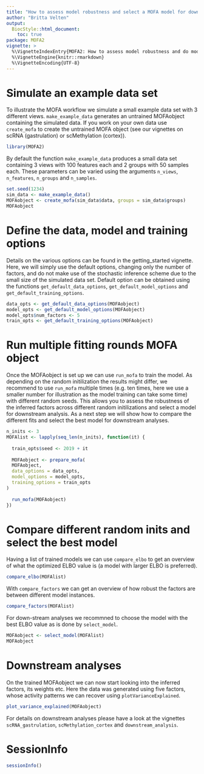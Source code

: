 ```yaml
---
title: "How to assess model robustness and select a MOFA model for downstream analysis?"
author: "Britta Velten"
output:
  BiocStyle::html_document:
    toc: true
package: MOFA2
vignette: >
  %\VignetteIndexEntry{MOFA2: How to assess model robustness and do model selection}
  %\VignetteEngine{knitr::rmarkdown}
  %\VignetteEncoding{UTF-8}
---
```


# Simulate an example data set
To illustrate the MOFA workflow we simulate a small example data set with 3 different views. `make_example_data` generates an untrained MOFAobject containing the simulated data. If you work on your own data use `create_mofa` to create the untrained MOFA object (see our vignettes on scRNA (gastrulation) or scMethylation (cortex)). 
```r
library(MOFA2)
```
By default the function `make_example_data` produces a small data set containing 3 views with 100 features each and 2 groups with 50 samples each. These parameters can be varied using the arguments `n_views`, `n_features`, `n_groups` and `n_samples`.
```r
set.seed(1234)
sim_data <- make_example_data()
MOFAobject <- create_mofa(sim_data$data, groups = sim_data$groups)
MOFAobject
```

# Define the data, model and training options 
Details on the various options can be found in the getting_started vignette. Here, we will simply use the default options, changing only the number of factors, and do not make use of the stochastic inference scheme due to the small size of the simulated data set. Default option can be obtained using the functions `get_default_data_options`, `get_default_model_options` and `get_default_training_options`.

```r
data_opts <- get_default_data_options(MOFAobject)
model_opts <- get_default_model_options(MOFAobject)
model_opts$num_factors <- 5
train_opts <- get_default_training_options(MOFAobject)
```


# Run multiple fitting rounds MOFA object 
Once the MOFAobject is set up we can use `run_mofa` to train the model. As depending on the random initilization the results might differ, we recommend to use `run_mofa` multiple times (e.g. ten times, here we use a smaller number for illustration as the model training can take some time) with different random seeds. This allows you to assess the robustness of the inferred factors across different random initilizations and select a model for downstream analysis. As a next step we will show how to compare the different fits and select the best model for downstream analyses.
```r
n_inits <- 3
MOFAlist <- lapply(seq_len(n_inits), function(it) {
  
  train_opts$seed <- 2019 + it
  
  MOFAobject <- prepare_mofa(
  MOFAobject, 
  data_options = data_opts,
  model_options = model_opts,
  training_options = train_opts
)
  
  run_mofa(MOFAobject)
})
```


# Compare different random inits and select the best model
Having a list of trained models we can use `compare_elbo` to get an overview of what the optimized ELBO value is (a model with larger ELBO is preferred).

```r
compare_elbo(MOFAlist)
```

With `compare_factors` we can get an overview of how robust the factors are between different model instances.
```r
compare_factors(MOFAlist)
```

For down-stream analyses we recommned to choose the model with the best ELBO value as is done by `select_model`.
```r
MOFAobject <- select_model(MOFAlist)
MOFAobject
```

# Downstream analyses
On the trained MOFAobject we can now start looking into the inferred factors, its weights etc. Here the data was generated using five factors, whose activity patterns we can recover using `plotVarianceExplained`.
```r
plot_variance_explained(MOFAobject)
```

For details on downstream analyses please have a look at the vignettes `scRNA_gastrulation`, `scMethylation_cortex` and `downstream_analysis`.

# SessionInfo
```r
sessionInfo()
```
